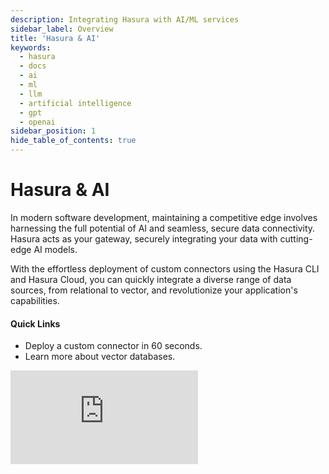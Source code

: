 ```yaml
---
description: Integrating Hasura with AI/ML services
sidebar_label: Overview
title: 'Hasura & AI'
keywords:
  - hasura
  - docs
  - ai
  - ml
  - llm
  - artificial intelligence
  - gpt
  - openai
sidebar_position: 1
hide_table_of_contents: true
---
```



# <AI /> Hasura & AI

<div className="overview-header">
  <div className="overview-text">
    <p>
      In modern software development, maintaining a competitive edge involves harnessing the full potential of AI and
      seamless, secure data connectivity. Hasura acts as your gateway, securely integrating your data with cutting-edge
      AI models.
    </p>
    <p>
      With the effortless deployment of custom connectors using the Hasura CLI and Hasura Cloud, you can quickly
      integrate a diverse range of data sources, from relational to vector, and revolutionize your application's
      capabilities.
    </p>
    <h4>Quick Links</h4>
    <ul>
      <li>
        <VersionedLink to="/hasura-cli/connector-plugin/">Deploy a custom connector in 60 seconds.</VersionedLink>
      </li>
      <li>
        <VersionedLink to="/databases/vector-databases/">Learn more about vector databases.</VersionedLink>
      </li>
    </ul>
  </div>
  <iframe
    src="https://youtube.com/embed/Kvy9v8pVk8o"
    frameBorder="0"
    allow="accelerometer; autoplay; encrypted-media; gyroscope; picture-in-picture"
    allowFullScreen
  />
</div>

## Integrating Hasura with AI/ML services

<div className="overview-gallery">
  <VersionedLink to="/ai/integrations/index/">
    <div className="card">
      <h3>Integrations</h3>
      <p>Check out the rapidly growing list of AI/ML services you can integrate with Hasura.</p>
    </div>
  </VersionedLink>
  <VersionedLink to="/ai/integrations/jupyter-notebooks/">
    <div className="card">
      <h3>Jupyter Notebooks</h3>
      <p>Deploy a Jupyter Notebook to auto-vectorize data.</p>
    </div>
  </VersionedLink>
  <VersionedLink to="/databases/vector-databases/weaviate">
    <div className="card">
      <h3>Connect to Weaviate</h3>
      <p>Add your Weaviate cluster as a data source to Hasura.</p>
    </div>
  </VersionedLink>
</div>
